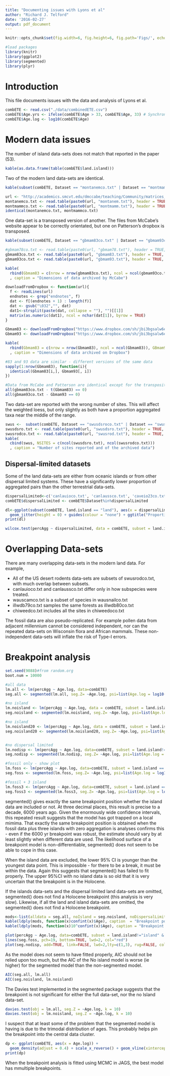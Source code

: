 ```yaml
---
title: "Documenting issues with Lyons et al"
author: "Richard J. Telford"
date: '2016-02-27'
output: pdf_document
---
```


```r
knitr::opts_chunk$set(fig.width=6, fig.height=6, fig.path='Figs/', echo=TRUE, warning=FALSE, message=FALSE, tidy=TRUE, cache=TRUE)
```

```r
#load packages
library(knitr)
library(ggplot2)
library(segmented)
library(plyr)
```

# Introduction

This file documents issues with the data and analysis of Lyons et al.

```r
combETE <- read.csv("./data/combinedETE.csv")
combETE$Age.yrs <- ifelse(combETE$Age > 33, combETE$Age, 33) # Synchronize ages of modern ETE datasets with those of the modern Gotelli & Ulrich data (median of ages = 33 years)
combETE$Age.log <- log10(combETE$Age)
```

# Modern data issues

The number of island data-sets does not match that reported in the paper (53).
```r
kable(as.data.frame(table(combETE$land.island)))
```

Two of the modern land data-sets are identical.

```r
kable(subset(combETE, Dataset == "montanemco.txt" | Dataset == "montmammco.txt", select = c(Dataset, numAgg:numSeg, numSpp:numSites)), caption = "Identical data-sets")

url <- "http://academics.smcvt.edu/dmccabe/teaching/Community/matrices_ecosim/"
montanemco.txt <- read.table(paste0(url, "montanem.txt"), header = TRUE, row.names = 1)
montmammco.txt <- read.table(paste0(url, "montmamm.txt"), header = TRUE, row.names = 1)
identical(montanemco.txt, montmammco.txt)
```

One data-set is a transposed version of another. The files from McCabe's website appear to be correctly orientated, but one on Patterson's dropbox is transposed. 

```r
kable(subset(combETE, Dataset == "gbmam83co.txt" | Dataset == "gbmam93co.txt", select = c(Dataset, numSpp:numSites)), caption = "Reported data dimensions")

#gbmam78co.txt <- read.table(paste0(url, "gbmam78.txt"), header = TRUE, row.names = 1)
gbmam83co.txt <- read.table(paste0(url, "gbmam83.txt"), header = TRUE, row.names = 1)
gbmam93co.txt <- read.table(paste0(url, "gbmam93.txt"), header = TRUE, row.names = 1)

kable(
  rbind(Gbmam83 = c(nrow = nrow(gbmam83co.txt), ncol = ncol(gbmam93co.txt)), GBmam93 = c(nrow = nrow(gbmam93co.txt), ncol = ncol(gbmam93co.txt)))
  , caption = "Dimensions of data archived by McCabe")

downloadFromDropbox <- function(url){
  f <- readLines(url)
  endnotes <- grep("endnotes", f)
  dat <- f[(endnotes + 1) : length(f)]
  dat <- gsub("\032","", dat)
  dat1<-strsplit(paste(dat, collapse = ""), "")[[1]]
  matrix(as.numeric(dat1), ncol = nchar(dat[1]), byrow = TRUE)
}

Gbmam83 <- downloadFromDropbox("https://www.dropbox.com/sh/jbi3bgsalw6e6kt/AABSFzYn6pZyaSBUujRFKZxIa/MATRICES/Gbmam83.txt?dl=1")
Gbmam93 <- downloadFromDropbox("https://www.dropbox.com/sh/jbi3bgsalw6e6kt/AAAuA039ZhhuZfYgahu2H7fOa/MATRICES/Gbmam93.txt?dl=1")

kable(
  rbind(Gbmam83 = c(nrow = nrow(Gbmam83), ncol = ncol(Gbmam83)), GBmam93 = c(nrow = nrow(Gbmam93), ncol = ncol(Gbmam93)))
  , caption = "Dimensions of data archived on Dropbox")

#83 and 93 data are similar - different versions of the same data
sapply(1:nrow(Gbmam83), function(i){
  identical(Gbmam83[i,], Gbmam93[, i])
})

#Data from McCabe and Patterson are identical except for the transposition
all(gbmam83co.txt - t(Gbmam83) == 0)
all(gbmam93co.txt - Gbmam93 == 0)

```

Two data-set are reported with the wrong number of sites. This will affect the weighted loess, but only slightly as both have a proportion aggregated taxa near the middle of the range.

```r
swus <-  subset(combETE, Dataset == "swusdsroco.txt" | Dataset == "swusrodco.txt", select = c(Dataset, percAgg, numSpp:numSites))
swusdsro.txt <- read.table(paste0(url, "swusdsro.txt"), header = TRUE, row.names = 1)
swusrodco.txt <- read.table(paste0(url, "swusrod.txt"), header = TRUE, row.names = 1)
kable(
  cbind(swus, NSITES = c(ncol(swusdsro.txt), ncol(swusrodco.txt)))
  , caption = "Number of sites reported and of the archived data")

```

## Dispersal-limited datasets

Some of the land data-sets are either from oceanic islands or from other dispersal limited systems. These have a significantly lower proportion of aggregated pairs than the other terrestrial data-sets.

```r
dispersalLimited<-c('canlauioco.txt', 'canlaussco.txt', 'caveio23co.txt', 'texaqhco.txt', 'orealbutco.txt', 'montanemco.txt', 'montmammco.txt','rockymamco.txt', 'gbfishco.txt', 'gbmam78co.txt', 'gbmam83co.txt', 'gbmam93co.txt')
combETE$dispersalLimited <- combETE$Dataset%in%dispersalLimited

dl<-ggplot(subset(combETE, land.island == "land"), aes(x = dispersalLimited, y = percAgg, size = numSites, colour = dispersalLimited)) +
  geom_jitter(height = 0) + guides(colour = "none") + ggtitle("Proportion Aggregated vs dispersal limited land datasets")
print(dl)

wilcox.test(percAgg ~ dispersalLimited, data = combETE, subset = land.island == "land")
```

# Overlapping Data-sets

There are many overlapping data-sets in the modern land data. For example,

* All of the US desert rodents data-sets are subsets of swusrodco.txt, with much overlap between subsets.
* canlauioco.txt and canlaussco.txt differ only in how subspecies were treated.
* wauscamco.txt is a subset of species in wausnailco.txt
* illwdb79co.txt samples the same forests as illwdb80co.txt
* chiweedco.txt includes all the sites in chiweedoco.txt

The fossil data are also pseudo-replicated. For example pollen data from adjacent millennium cannot be considered independent, nor can the repeated data-sets on Wisconsin flora and African mammals. These non-independent data-sets will inflate the risk of Type-I errors.

# Breakpoint analysis

```r
set.seed(9088)#from random.org
boot.num = 10000

#all data
lm.all <- lm(percAgg ~ Age.log, data=combETE)
seg.all <- segmented(lm.all, seg.Z= ~Age.log, psi=list(Age.log = log10(c(10000)) ) , seg.control(n.boot=boot.num) )

#no island
lm.noisland <- lm(percAgg ~ Age.log, data = combETE, subset = land.island != "island")
seg.noisland <- segmented(lm.noisland, seg.Z= ~Age.log, psi=list(Age.log = log10(c(10000)) ) , seg.control(n.boot=boot.num) )

#no island
lm.noisland20 <- lm(percAgg ~ Age.log, data = combETE, subset = land.island != "island" & numSites > 20  & !dispersalLimited)
seg.noisland20 <- segmented(lm.noisland20, seg.Z= ~Age.log, psi=list(Age.log = log10(c(10000)) ) , seg.control(n.boot=boot.num) )


#no dispersal limited
lm.nodisp <- lm(percAgg ~ Age.log, data=combETE, subset = land.island!="island" & !dispersalLimited)
seg.nodisp <- segmented(lm.nodisp, seg.Z= ~Age.log, psi=list(Age.log = log10(c(10000)) ) , seg.control(n.boot=boot.num) )

#fossil only - show plot
lm.foss <- lm(percAgg ~ Age.log, data=combETE, subset = land.island == "ETE")
seg.foss <- segmented(lm.foss, seg.Z= ~Age.log, psi=list(Age.log = log10(c(10000)) ) , seg.control(n.boot=boot.num) )

#fossil + 3 island
lm.foss3 <- lm(percAgg ~ Age.log, data=combETE, subset = land.island == "ETE" | Dataset %in% c("canaboco.txt", "ausismamco.txt", "bassreptco.txt"))
seg.foss3 <- segmented(lm.foss3, seg.Z= ~Age.log, psi=list(Age.log = log10(c(10000)) ) , seg.control(n.boot=boot.num) )

```

segmented() gives exactly the same breakpoint position whether the island data are included or not. At three decimal places, this result is precise to a decade, 6000 years ago. Given the enormously wide confidence intervals, this repeated result suggests that the model has got trapped on a local mimima. That exactly the same breakpoint position is obtained when the fossil data plus three islands with zero aggregation is analyses confirms this - even if the 6000 yr breakpoint was robust, the estimate should vary by at least slightly when different data are used. The likelihood surface of a breakpoint model is non-differentiable, segmented() does not seem to be able to cope in this case.

When the island data are excluded, the lower 95% CI is younger than the youngest data point. This is impossible - for there to be a break, it must be within the data. Again this suggests that segmented() has failed to fit properly. The upper 95%CI with no island data is so old that it is very uncertain that the breakpoint is in the Holocene. 

If the islands data-sets and the dispersal limited land data-sets are omitted, segmented() does not find a Holocene breakpoint (this analysis is very slow). Likewise, if all the land and island data-sets are omitted, the segmented() does not find a Holocene breakpoint.

```r
mods<-list(alldata = seg.all, noIsland = seg.noisland, noDispersalLimited = seg.nodisp, fossil = seg.foss, fossil3 = seg.foss3)
kable(ldply(mods, function(x)confint(x)$Age), caption  = "Breakpoint position (log10(age))")
kable(ldply(mods, function(x)10^confint(x)$Age), caption = "Breakpoint poisition (age)")

plot(percAgg ~ Age.log, data=combETE, subset = land.island!="island" & !dispersalLimited, ylab="Proportion of significant pairs that are aggregated", xlab=expression('log'[10]*'(Years)'), pch=16, main="No island or dispersal limited data-sets", xlim=rev(range(combETE$Age.log)) )
lines(seg.foss, pch=19, bottom=TRUE, lwd=2, col="red")
plot(seg.nodisp, add=TRUE, link=FALSE, lwd=2,lty=c(1,3), rug=FALSE, col=c("red"), shade=FALSE, conf.level=0.95, pch=16)
```

As the model does not seem to have fitted properly, AIC should not be relied upon too much, but the AIC of the No island model is worse (ie higher) for the segmented model than the non-segmented model.

```r
AIC(seg.all, lm.all)
AIC(seg.noisland, lm.noisland)
```

The Davies test implemented in the segmented package suggests that the breakpoint is not significant for either the full data-set, nor the no Island data-set.

```r
davies.test(obj = lm.all, seg.Z = ~Age.log, k = 10)
davies.test(obj = lm.noisland, seg.Z = ~Age.log, k = 10)
```

I suspect that at least some of the problem that the segmented model is having is due to the trimodal distribution of ages. This probably helps pin the breakpoint into the central data cluster.
```r
dp <- ggplot(combETE, aes(x = Age.log)) +
  geom_density(adjust = 0.4) + scale_x_reverse() + geom_vline(xintercept = log10(6000), colour = "red")
print(dp)
```

When the breakpoint analysis is fitted using MCMC in JAGS, the best model has mmultiple breakpoints.
